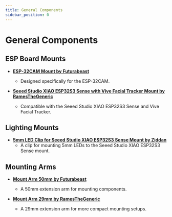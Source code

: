 ```yaml
---
title: General Components
sidebar_position: 0
---
```


# General Components

## ESP Board Mounts

- **[ESP-32CAM Mount by Futurabeast](https://github.com/Project-Babble/BabbleHardware/tree/main/3D-Printed_Parts/General_Mount_Components/Camera_Mounts/ESP32CAM/Futurabeast)**
  - Designed specifically for the ESP-32CAM.

- **[Seeed Studio XIAO ESP32S3 Sense with Vive Facial Tracker Mount by RamesTheGeneric](https://github.com/Project-Babble/BabbleHardware/tree/main/3D-Printed_Parts/General_Mount_Components/Camera_Mounts/XIAOESP32S3/RamesTheGeneric)**
  - Compatible with the Seeed Studio XIAO ESP32S3 Sense and Vive Facial Tracker.

## Lighting Mounts

- **[5mm LED Clip for Seeed Studio XIAO ESP32S3 Sense Mount by Ziddan](https://github.com/Project-Babble/BabbleHardware/tree/main/3D-Printed_Parts/General_Mount_Components/Camera_Mounts/XIAOESP32S3/RamesTheGeneric/Addons/ziddan)**
  - A clip for mounting 5mm LEDs to the Seeed Studio XIAO ESP32S3 Sense mount.

## Mounting Arms

- **[Mount Arm 50mm by Futurabeast](https://github.com/Project-Babble/BabbleHardware/blob/main/3D-Printed_Parts/General_Mount_Components/Extension_Arms/Arm%2050mm.stl)**
  - A 50mm extension arm for mounting components.

- **[Mount Arm 29mm by RamesTheGeneric](https://github.com/Project-Babble/BabbleHardware/blob/main/3D-Printed_Parts/General_Mount_Components/Extension_Arms/Arm%2029mm.stl)**
  - A 29mm extension arm for more compact mounting setups.
